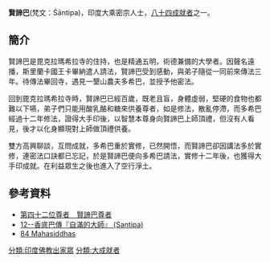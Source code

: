 '''賢諦巴'''(梵文：Śāntipa)，印度大乘密宗人士，[[八十四大成就者|八十四成就者]]之一。
==簡介==
賢諦巴是毘克拉瑪希拉寺的住持，也是精通五明，術德兼備的大學者。因聲名遠播，斯里蘭卡國王卡畢納遣人請法，賢諦巴受到感動，與弟子隨從一同前來傳法三年。待傳法畢回寺，遇見一墾山農夫多希巴，並授予他密法。

回到毘克拉瑪希拉寺時，賢諦巴已經百歲，既老且盲，身體虛弱，堅硬的食物也都難以下嚥，弟子們只能用酸乳酪和糖來供養尊者，如是修法，散亂停滯，而多希巴經過十二年修法，證得大手印後，以智慧本尊身向賢諦巴上師頂禮，但沒有人看見，後才以化身顯現對上師做頂禮供養。

雙方高興聊談，互問成就，多希巴重於實修，已然開悟，而賢諦巴卻因講法多於實修，連密法口訣都已忘記，於是賢諦巴便向多希巴請法，實修十二年後，也獲得大手印成就。在利益眾生之後也進入了空行淨土。
==參考資料==
{{reflist}}
*[http://www.lopon.org.tw/teachings/page2_1.aspx?cid=100&lid=101&id=4696 第四十二位尊者　賢諦巴尊者] {{Wayback|url=http://www.lopon.org.tw/teachings/page2_1.aspx?cid=100&lid=101&id=4696 |date=20200929102522 }}
*[https://web.archive.org/web/20140903145331/http://www.karmapa-news.com/page3_8_12.php 12--香底巴傳『自滿的大師』 (Santipa)]
*[http://www.tsemrinpoche.com/tsem-tulku-rinpoche/buddhas-dharma/vajradhara-and-84-mahasiddhas.html 84 Mahasiddhas] {{Wayback|url=http://www.tsemrinpoche.com/tsem-tulku-rinpoche/buddhas-dharma/vajradhara-and-84-mahasiddhas.html |date=20140905044317 }}
{{84Buddhist}}
[[分類:印度佛教出家眾|分類:印度佛教出家眾]]
[[分類:大成就者|分類:大成就者]]